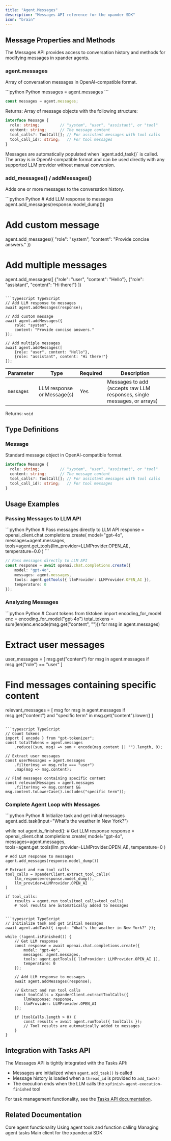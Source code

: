 ```yaml
---
title: "Agent.Messages"
description: "Messages API reference for the xpander SDK"
icon: "brain"
---
```


## Message Properties and Methods

The Messages API provides access to conversation history and methods for modifying messages in xpander agents.

### agent.messages

Array of conversation messages in OpenAI-compatible format.

<CodeGroup>
```python Python
messages = agent.messages
```

```typescript TypeScript
const messages = agent.messages;
```
</CodeGroup>

Returns: Array of message objects with the following structure:

```typescript
interface Message {
  role: string;         // "system", "user", "assistant", or "tool"
  content: string;      // The message content
  tool_calls?: ToolCall[]; // For assistant messages with tool calls
  tool_call_id?: string;   // For tool messages
}
```

<Note>
Messages are automatically populated when `agent.add_task()` is called. The array is in OpenAI-compatible format and can be used directly with any supported LLM provider without manual conversion.
</Note>

### add_messages() / addMessages()

Adds one or more messages to the conversation history.

<CodeGroup>
```python Python
# Add LLM response to messages
agent.add_messages(response.model_dump())

# Add custom message
agent.add_messages({
    "role": "system", 
    "content": "Provide concise answers."
})

# Add multiple messages
agent.add_messages([
    {"role": "user", "content": "Hello"},
    {"role": "assistant", "content": "Hi there!"}
])
```

```typescript TypeScript
// Add LLM response to messages
await agent.addMessages(response);

// Add custom message
await agent.addMessages({
    role: "system", 
    content: "Provide concise answers."
});

// Add multiple messages
await agent.addMessages([
    {role: "user", content: "Hello"},
    {role: "assistant", content: "Hi there!"}
]);
```
</CodeGroup>

| Parameter  | Type                      | Required | Description                         |
|------------|---------------------------|----------|-------------------------------------|
| `messages` | LLM response or Message(s)| Yes      | Messages to add (accepts raw LLM responses, single messages, or arrays) |

Returns: `void`

## Type Definitions

### Message

Standard message object in OpenAI-compatible format.

```typescript
interface Message {
  role: string;         // "system", "user", "assistant", or "tool"
  content: string;      // The message content
  tool_calls?: ToolCall[]; // For assistant messages with tool calls
  tool_call_id?: string;   // For tool messages
}
```

## Usage Examples

### Passing Messages to LLM API

<CodeGroup>
```python Python
# Pass messages directly to LLM API
response = openai_client.chat.completions.create(
    model="gpt-4o",
    messages=agent.messages,
    tools=agent.get_tools(llm_provider=LLMProvider.OPEN_AI),
    temperature=0.0
)
```

```typescript TypeScript
// Pass messages directly to LLM API
const response = await openai.chat.completions.create({
    model: "gpt-4o",
    messages: agent.messages,
    tools: agent.getTools({ llmProvider: LLMProvider.OPEN_AI }),
    temperature: 0
});
```
</CodeGroup>

### Analyzing Messages

<CodeGroup>
```python Python
# Count tokens
from tiktoken import encoding_for_model
enc = encoding_for_model("gpt-4o")
total_tokens = sum(len(enc.encode(msg.get("content", ""))) for msg in agent.messages)

# Extract user messages
user_messages = [
    msg.get("content") for msg in agent.messages 
    if msg.get("role") == "user"
]

# Find messages containing specific content
relevant_messages = [
    msg for msg in agent.messages
    if msg.get("content") and "specific term" in msg.get("content").lower()
]
```

```typescript TypeScript
// Count tokens
import { encode } from "gpt-tokenizer";
const totalTokens = agent.messages
    .reduce((sum, msg) => sum + encode(msg.content || "").length, 0);

// Extract user messages
const userMessages = agent.messages
    .filter(msg => msg.role === "user")
    .map(msg => msg.content);

// Find messages containing specific content
const relevantMessages = agent.messages
    .filter(msg => msg.content && msg.content.toLowerCase().includes("specific term"));
```
</CodeGroup>

### Complete Agent Loop with Messages

<CodeGroup>
```python Python
# Initialize task and get initial messages
agent.add_task(input="What's the weather in New York?")

while not agent.is_finished():
    # Get LLM response
    response = openai_client.chat.completions.create(
        model="gpt-4o",
        messages=agent.messages,
        tools=agent.get_tools(llm_provider=LLMProvider.OPEN_AI),
        temperature=0
    )

    # Add LLM response to messages
    agent.add_messages(response.model_dump())

    # Extract and run tool calls
    tool_calls = XpanderClient.extract_tool_calls(
        llm_response=response.model_dump(),
        llm_provider=LLMProvider.OPEN_AI
    )

    if tool_calls:
        results = agent.run_tools(tool_calls=tool_calls)
        # Tool results are automatically added to messages
```

```typescript TypeScript
// Initialize task and get initial messages
await agent.addTask({ input: "What's the weather in New York?" });

while (!agent.isFinished()) {
    // Get LLM response
    const response = await openai.chat.completions.create({
        model: "gpt-4o",
        messages: agent.messages,
        tools: agent.getTools({ llmProvider: LLMProvider.OPEN_AI }),
        temperature: 0
    });

    // Add LLM response to messages
    await agent.addMessages(response);

    // Extract and run tool calls
    const toolCalls = XpanderClient.extractToolCalls({
        llmResponse: response,
        llmProvider: LLMProvider.OPEN_AI
    });

    if (toolCalls.length > 0) {
        const results = await agent.runTools({ toolCalls });
        // Tool results are automatically added to messages
    }
}
```
</CodeGroup>

## Integration with Tasks API

The Messages API is tightly integrated with the Tasks API:

- Messages are initialized when `agent.add_task()` is called
- Message history is loaded when a `thread_id` is provided to `add_task()`
- The execution ends when the LLM calls the `xpfinish-agent-execution-finished` tool

For task management functionality, see the [Tasks API documentation](/api-reference/07-sdk/Tasks).

## Related Documentation

<CardGroup cols={2}>
  <Card title="Agent" icon="robot" href="/api-reference/07-sdk/xpander-sdk/agent">
    Core agent functionality
  </Card>
  <Card title="Agent.Tools" icon="wrench" href="/api-reference/07-sdk/xpander-sdk/Agent.Tools">
    Using agent tools and function calling
  </Card>
  <Card title="Tasks" icon="play" href="/api-reference/07-sdk/xpander-sdk/Tasks">
    Managing agent tasks
  </Card>
  <Card title="XpanderClient" icon="plug" href="/api-reference/07-sdk/xpander-sdk/XpanderClient">
    Main client for the xpander.ai SDK
  </Card>
</CardGroup> 
